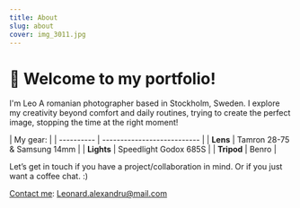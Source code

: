 ```yaml
---
title: About
slug: about
cover: img_3011.jpg
---
```

# 👋 Welcome to my portfolio!

I'm Leo
A romanian photographer based in Stockholm, Sweden. 
I explore my creativity beyond comfort and daily routines, trying to create the perfect image, stopping the time at the right moment!



 |    My gear:                                   |
| ---------- | --------------------------- |
| **Lens**   | Tamron 28-75 & Samsung 14mm |
| **Lights** | Speedlight Godox 685S       |
| **Tripod** | Benro                       |

Let’s get in touch if you have a project/collaboration in mind. Or if you just want a coffee chat. :)

[Contact me](mailto:Leonard.alexandru@mail.com?subject=[GitHub]%20Source%20Han%20Sans): Leonard.alexandru@mail.com